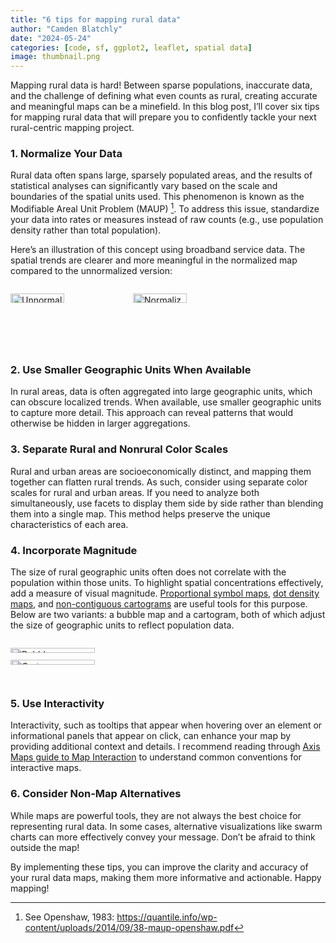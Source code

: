 ```yaml
---
title: "6 tips for mapping rural data"
author: "Camden Blatchly"
date: "2024-05-24"
categories: [code, sf, ggplot2, leaflet, spatial data]
image: thumbnail.png
---
```


Mapping rural data is hard! Between sparse populations, inaccurate data, and the challenge of defining what even counts as rural, creating accurate and meaningful maps can be a minefield. In this blog post, I'll cover six tips for mapping rural data that will prepare you to confidently tackle your next rural-centric mapping project.

### 1. Normalize Your Data  

Rural data often spans large, sparsely populated areas, and the results of statistical analyses can significantly vary based on the scale and boundaries of the spatial units used. This phenomenon is known as the Modifiable Areal Unit Problem (MAUP) [^openshaw]. To address this issue, standardize your data into rates or measures instead of raw counts (e.g., use population density rather than total population).

[^openshaw]: See Openshaw, 1983: [https://quantile.info/wp-content/uploads/2014/09/38-maup-openshaw.pdf](https://quantile.info/wp-content/uploads/2014/09/38-maup-openshaw.pdf)  

Here's an illustration of this concept using broadband service data. The spatial trends are clearer and more meaningful in the normalized map compared to the unnormalized version:

<div style="display:flex; flex-wrap: wrap;">
  <img style="width: 45%;" src="images/choropleth_unnormalized.png" alt="Unnormalized choropleth map">
  <img style="width: 45%;" src="images/choropleth_normalized.png" alt="Normalized choropleth map">
</div>  

### 2. Use Smaller Geographic Units When Available  

In rural areas, data is often aggregated into large geographic units, which can obscure localized trends. When available, use smaller geographic units to capture more detail. This approach can reveal patterns that would otherwise be hidden in larger aggregations. 

### 3. Separate Rural and Nonrural Color Scales  

Rural and urban areas are socioeconomically distinct, and mapping them together can flatten rural trends. As such, consider using separate color scales for rural and urban areas. If you need to analyze both simultaneously, use facets to display them side by side rather than blending them into a single map. This method helps preserve the unique characteristics of each area.

### 4. Incorporate Magnitude

The size of rural geographic units often does not correlate with the population within those units. To highlight spatial concentrations effectively, add a measure of visual magnitude. [Proportional symbol maps](https://www.axismaps.com/guide/proportional-symbols), [dot density maps](https://www.axismaps.com/guide/dot-density), and [non-contiguous cartograms](https://www.axismaps.com/guide/cartograms) are useful tools for this purpose. Below are two variants: a bubble map and a cartogram, both of which adjust the size of geographic units to reflect population data.

<div style="display:flex; flex-wrap: wrap;">
  <img style="width: 45%; min-width: 300px;" src="images/cartogram_dorling_rural_pop.png" alt="Bubble map">
  <img style="width: 45%; min-width: 300px;" src="images/cartogram_ncont_pct_rural_pop.png" alt="Cartogram">
</div>

### 5. Use Interactivity

Interactivity, such as tooltips that appear when hovering over an element or informational panels that appear on click, can enhance your map by providing additional context and details. I recommend reading through [Axis Maps guide to Map Interaction](https://www.axismaps.com/guide/map-interaction) to understand common conventions for interactive maps.

### 6. Consider Non-Map Alternatives  

While maps are powerful tools, they are not always the best choice for representing rural data. In some cases, alternative visualizations like swarm charts can more effectively convey your message. Don’t be afraid to think outside the map!  

By implementing these tips, you can improve the clarity and accuracy of your rural data maps, making them more informative and actionable. Happy mapping!








